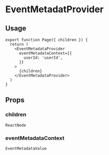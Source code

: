 
<Meta title="triple-web-nextjs / EventMetadatProvider" />

# EventMetadatProvider

## Usage

```tsx
export function Page({ children }) {
  return (
    <EventMetadataProvider
      eventMetadataContext={{
        userId: 'userId',
      }}
    >
      {children}
    </EventMetadataProvider>
  )
}
```

## Props

### children

`ReactNode`

### eventMetadataContext

`EventMetadataValue`
